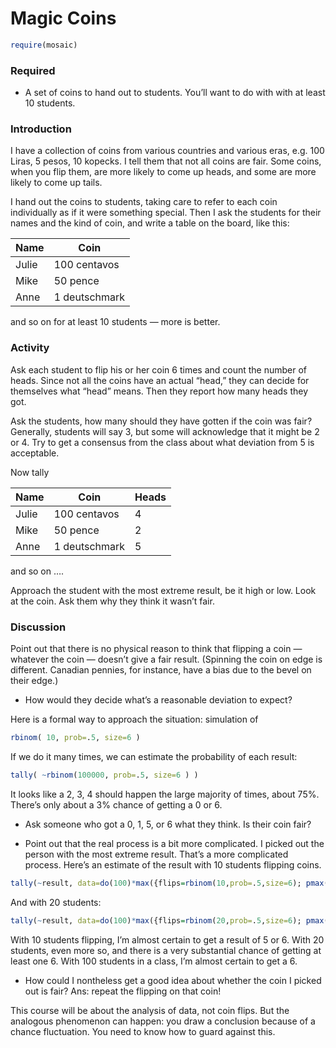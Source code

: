 Magic Coins
========================================================

```r
require(mosaic)
```

### Required
* A set of coins to hand out to students.  You'll want to do with with at least 10 students.

### Introduction
I have a collection of coins from various countries and various eras, e.g. 100 Liras, 5 pesos, 10 kopecks.  I tell them that not all coins are fair.  Some coins, when you flip them, are more likely to come up heads, and some are more likely to come up tails.

I hand out the coins to students, taking care to refer to each coin individually as if it were something special.  Then I ask the students for their names and the kind of coin, and write a table on the board, like this:


Name   | Coin
-------|----
Julie  | 100 centavos
Mike   | 50 pence
Anne   | 1 deutschmark

and so on for at least 10 students --- more is better.

### Activity

Ask each student to flip his or her coin 6 times and count the number of heads.  Since not all the coins have an actual "head," they can decide for themselves what "head" means.  Then they report how many heads they got.

Ask the students, how many should they have gotten if the coin was fair?  Generally, students will say 3, but some will acknowledge that it might be 2 or 4.  Try to get a consensus from the class about what deviation from 5 is acceptable.

Now tally

Name   | Coin   |   Heads
-------|--------|---------
Julie  | 100 centavos  | 4
Mike   | 50 pence      | 2
Anne   | 1 deutschmark | 5

and so on ....

Approach the student with the most extreme result, be it high or low.  Look at the coin.  Ask them why they think it wasn't fair.

### Discussion

Point out that there is no physical reason to think that flipping a coin --- whatever the coin --- doesn't give a fair result.  (Spinning the coin on edge is different.  Canadian pennies, for instance, have a bias due to the bevel on their edge.)

* How would they decide what's a reasonable deviation to expect?

Here is a formal way to approach the situation: simulation of 
```r
rbinom( 10, prob=.5, size=6 )
```

If we do it many times, we can estimate the probability of each result:
```r
tally( ~rbinom(100000, prob=.5, size=6 ) )
```

It looks like a 2, 3, 4 should happen the large majority of times, about 75%.  There's only about a 3% chance of getting a 0 or 6.

* Ask someone who got a 0, 1, 5, or 6 what they think.  Is their coin fair?

* Point out that the real process is a bit more complicated.  I picked out the person with the most extreme result.  That's a more complicated process.  Here's an estimate of the result with 10 students flipping coins.
```r
tally(~result, data=do(100)*max({flips=rbinom(10,prob=.5,size=6); pmax( 6-flips, flips)}))
```
And with 20 students:
```r
tally(~result, data=do(100)*max({flips=rbinom(20,prob=.5,size=6); pmax( 6-flips, flips)}))
```

With 10 students flipping, I'm almost certain to get a result of 5 or 6.
With 20 students, even more so, and there is a very substantial chance of getting at least one 6.
With 100 students in a class, I'm almost certain to get a 6.

* How could I nontheless get a good idea about whether the coin I picked out is fair?  Ans: repeat the flipping on that coin!

This course will be about the analysis of data, not coin flips.  But the analogous phenomenon can happen: you draw a conclusion because of a chance fluctuation.  You need to know how to guard against this.


